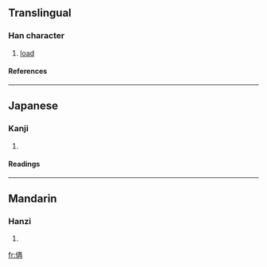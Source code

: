 ==Translingual==
===Han character===
{{Han char|rad=人|as=06|sn=8|four=|canj=人一土月 (OMGB)}}
# [[load]]
====References====
{{Han ref|kx=0102.291|dkj=00629|hdz=10145.021|uh=4FA2|ud=20386}}
----
==Japanese==
===Kanji===
{{ja-kanji|grade=|rs=人06}}
# {{defn|Japanese}} 
====Readings====
{{ja-readings|on=[[ぶ]] (bu)|kun=}}
----
==Mandarin==
===Hanzi===
{{cmn-hanzi|pin=[[zài]] (zai4)|wg=tsai<sup>4</sup>}}
# {{defn|Mandarin}}

[[fr:侢]]